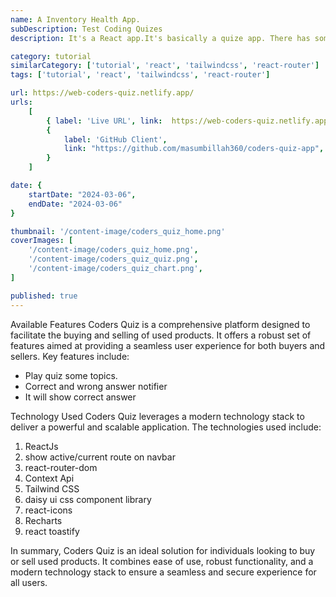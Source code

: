 ```yaml
---
name: A Inventory Health App.
subDescription: Test Coding Quizes
description: It's a React app.It's basically a quize app. There has some options and user can select an option. If answer is correct or wrong this app will notify you. You can choose option and app will be notify you this answer is correct or wrong. You can see correct answer also.

category: tutorial
similarCategory: ['tutorial', 'react', 'tailwindcss', 'react-router']
tags: ['tutorial', 'react', 'tailwindcss', 'react-router']

url: https://web-coders-quiz.netlify.app/
urls:
    [
        { label: 'Live URL', link:  https://web-coders-quiz.netlify.app/ },
        {
            label: 'GitHub Client',
            link: "https://github.com/masumbillah360/coders-quiz-app",
        }
    ]

date: {
    startDate: "2024-03-06",
    endDate: "2024-03-06"
}

thumbnail: '/content-image/coders_quiz_home.png'
coverImages: [
    '/content-image/coders_quiz_home.png',
    '/content-image/coders_quiz_quiz.png',
    '/content-image/coders_quiz_chart.png',
]

published: true
---
```


<Heading typo="h2">Available Features</Heading>
<Paragraph>
    Coders Quiz is a comprehensive platform designed to facilitate the buying
    and selling of used products. It offers a robust set of features aimed at
    providing a seamless user experience for both buyers and sellers. Key
    features include:
</Paragraph>
<ul>
    <li>Play quiz some topics.</li>
    <li>Correct and wrong answer notifier</li>
    <li>It will show correct answer</li>
</ul>


<Heading typo="h2">Technology Used</Heading>
<Paragraph>
    Coders Quiz leverages a modern technology stack to deliver a powerful and
    scalable application. The technologies used include:
</Paragraph>
<ol>
    <li>ReactJs</li>
    <li>show active/current route on navbar</li>
    <li>react-router-dom</li>
    <li>Context Api</li>
    <li>Tailwind CSS</li>
    <li>daisy ui css component library</li>
    <li>react-icons</li>
    <li>Recharts</li>
    <li>react toastify</li>
</ol>

<Paragraph>
    In summary, Coders Quiz is an ideal solution for individuals looking to buy
    or sell used products. It combines ease of use, robust functionality, and a
    modern technology stack to ensure a seamless and secure experience for all
    users.
</Paragraph>
